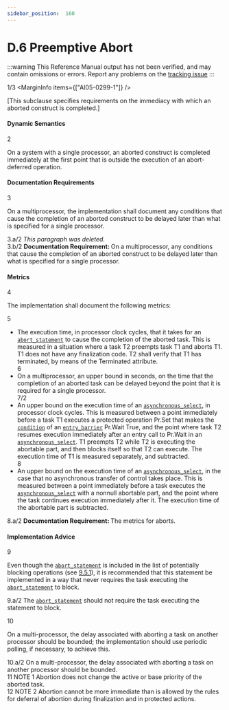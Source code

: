 ```yaml
---
sidebar_position:  160
---
```


# D.6 Preemptive Abort

:::warning
This Reference Manual output has not been verified,
and may contain omissions or errors.
Report any problems on the [tracking issue](https://github.com/ada-lang-io/ada-lang-io/issues/20)
:::


<MarginText>1/3</MarginText>
<MarginInfo items={["AI05-0299-1"]} />
<p>[This subclause specifies requirements on the immediacy with which an aborted construct is completed.] <br /></p>


#### Dynamic Semantics

<MarginText>2</MarginText>
<p>On a system with a single processor, an aborted construct is completed immediately at the first point that is outside the execution of an abort-deferred operation.<br /></p>


#### Documentation Requirements

<MarginText>3</MarginText>
<p>On a multiprocessor, the implementation shall document any conditions that cause the completion of an aborted construct to be delayed later than what is specified for a single processor. <br /></p>

<AnnotatedOnly>
<MarginText>3.a/2</MarginText>
<Admonition type="aarm" aarm="note">
<em>This paragraph was deleted.</em><br />
</Admonition>
</AnnotatedOnly>

<AnnotatedOnly>
<MarginText>3.b/2</MarginText>
<Admonition type="aarm" aarm="note">
<strong>Documentation Requirement: </strong>On a multiprocessor, any conditions that cause the completion of an aborted construct to be delayed later than what is specified for a single processor.<br />
</Admonition>
</AnnotatedOnly>


#### Metrics

<MarginText>4</MarginText>
<p>The implementation shall document the following metrics: <br /></p>

<MarginText>5</MarginText>
<ul>
<li>The execution time, in processor clock cycles, that it takes for an <code><a href="../AA-9/AA-9.8#S0284">abort_statement</a></code> to cause the completion of the aborted task. This is measured in a situation where a task T2 preempts task T1 and aborts T1. T1 does not have any finalization code. T2 shall verify that T1 has terminated, by means of the Terminated attribute.<br /></li>
<MarginText>6</MarginText>
<li>On a multiprocessor, an upper bound in seconds, on the time that the completion of an aborted task can be delayed beyond the point that it is required for a single processor.<br /></li>
<MarginText>7/2</MarginText>
<MarginInfo items={["AI95-00114-01"]} />
<li>An upper bound on the execution time of an <code><a href="../AA-9/AA-9.7#S0280">asynchronous_select</a></code>, in processor clock cycles. This is measured between a point immediately before a task T1 executes a protected operation Pr.Set that makes the <code><a href="../AA-4/AA-4.5#S0150">condition</a></code> of an <code><a href="../AA-9/AA-9.5#S0262">entry_barrier</a></code> Pr.Wait True, and the point where task T2 resumes execution immediately after an entry call to Pr.Wait in an <code><a href="../AA-9/AA-9.7#S0280">asynchronous_select</a></code>. T1 preempts T2 while T2 is executing the abortable part, and then blocks itself so that T2 can execute. The execution time of T1 is measured separately, and subtracted.<br /></li>
<MarginText>8</MarginText>
<li>An upper bound on the execution time of an <code><a href="../AA-9/AA-9.7#S0280">asynchronous_select</a></code>, in the case that no asynchronous transfer of control takes place. This is measured between a point immediately before a task executes the <code><a href="../AA-9/AA-9.7#S0280">asynchronous_select</a></code> with a nonnull abortable part, and the point where the task continues execution immediately after it. The execution time of the abortable part is subtracted. <br /></li>
</ul>
<AnnotatedOnly>
<MarginText>8.a/2</MarginText>
<Admonition type="aarm" aarm="note">
<strong>Documentation Requirement: </strong>The metrics for aborts.<br />
</Admonition>
</AnnotatedOnly>


#### Implementation Advice

<MarginText>9</MarginText>
<p>Even though the <code><a href="../AA-9/AA-9.8#S0284">abort_statement</a></code> is included in the list of potentially blocking operations (see <a href="../AA-9/AA-9.5#Subclause_9.5.1">9.5.1</a>), it is recommended that this statement be implemented in a way that never requires the task executing the <code><a href="../AA-9/AA-9.8#S0284">abort_statement</a></code> to block.<br /></p>

<AnnotatedOnly>
<MarginText>9.a/2</MarginText>
<Admonition type="aarm" aarm="implementation-advice">
<strong></strong>The <code><a href="../AA-9/AA-9.8#S0284">abort_statement</a></code> should not require the task executing the statement to block.<br />
</Admonition>
</AnnotatedOnly>

<MarginText>10</MarginText>
<p>On a multi-processor, the delay associated with aborting a task on another processor should be bounded; the implementation should use periodic polling, if necessary, to achieve this.<br /></p>

<AnnotatedOnly>
<MarginText>10.a/2</MarginText>
<Admonition type="aarm" aarm="implementation-advice">
<strong></strong>On a multi-processor, the delay associated with aborting a task on another processor should be bounded.<br />
</Admonition>
</AnnotatedOnly>

<AnnotatedOnly>
<MarginText>11</MarginText>
<Admonition type="aarm" aarm="note">
NOTE 1   Abortion does not change the active or base priority of the aborted task.<br />
</Admonition>
</AnnotatedOnly>

<AnnotatedOnly>
<MarginText>12</MarginText>
<Admonition type="aarm" aarm="note">
NOTE 2   Abortion cannot be more immediate than is allowed by the rules for deferral of abortion during finalization and in protected actions.<br />
</Admonition>
</AnnotatedOnly>

